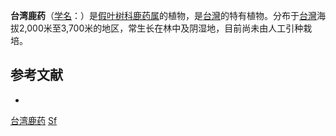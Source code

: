 {{Speciesbox
| name = 台湾鹿药
| status = 
| status_system = 
| image =
| genus = Smilacina
| species = formosana
| authority = Hay.
}}

'''台湾鹿药'''（[[学名|学名]]：{{lang|la|''Smilacina formosana''}}）是[[假叶树科|假叶树科]][[鹿药属|鹿药属]]的植物，是[[台灣|台灣]]的特有植物。分布于[[台灣|台灣]]海拔2,000米至3,700米的地区，常生长在林中及阴湿地，目前尚未由人工引种栽培。

== 参考文献 ==
<div class="references-small">
* {{cite web| url =http://www.bioinfo.cn/db05/KmzwSpecies.php?action=view&id=3940| title =台湾鹿药| work =《中国高等植物数据库全库》| publisher =中国科学院微生物研究所| author =昆明植物研究所| accessdate =2009-02-24| deadurl =yes| archiveurl =https://web.archive.org/web/20160305105244/http://www.bioinfo.cn/db05/KmzwSpecies.php?action=view&id=3940| archivedate =2016-03-05}}
</div>
{{Taxonbar|from=Q10915190}}

[[Category:鹿药属|台湾鹿药]]
[[Category:臺灣特有植物|Sf]]


{{植物小作品}}